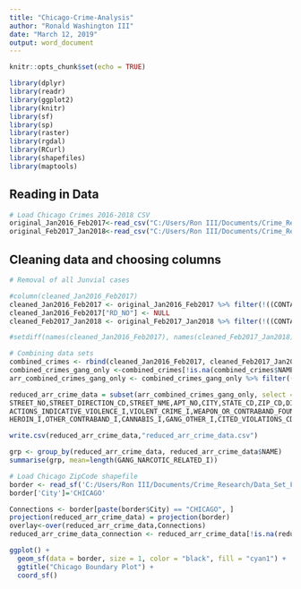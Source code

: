 ```yaml
---
title: "Chicago-Crime-Analysis"
author: "Ronald Washington III"
date: "March 12, 2019"
output: word_document
---
```


```r
knitr::opts_chunk$set(echo = TRUE)
```

```r
library(dplyr)
library(readr)
library(ggplot2) 
library(knitr)
library(sf)
library(sp)
library(raster)
library(rgdal)
library(RCurl)
library(shapefiles)
library(maptools)
```

## Reading in Data
```r
# Load Chicago Crimes 2016-2018 CSV
original_Jan2016_Feb2017<-read_csv("C:/Users/Ron III/Documents/Crime_Research/Data_Set_Files/01 JAN 2016 TO 16 JAN 2018/01-JAN-2016 to 28-FEB-2017 - ISR - JUV Redacted.csv")
original_Feb2017_Jan2018<-read_csv("C:/Users/Ron III/Documents/Crime_Research/Data_Set_Files/01 JAN 2016 TO 16 JAN 2018/29-FEB-2017 thru 16-JAN-2018 - ISR - JUV Redacted.csv")

```

## Cleaning data and choosing columns

```r

# Removal of all Junvial cases

#column(cleaned_Jan2016_Feb2017)
cleaned_Jan2016_Feb2017 <- original_Jan2016_Feb2017 %>% filter(!((CONTACT_CARD_ID=="REDACTED") ))
cleaned_Jan2016_Feb2017["RD_NO"] <- NULL
cleaned_Feb2017_Jan2018 <- original_Feb2017_Jan2018 %>% filter(!((CONTACT_CARD_ID=="REDACTED") ))

#setdiff(names(cleaned_Jan2016_Feb2017), names(cleaned_Feb2017_Jan2018))

# Combining data sets
combined_crimes <- rbind(cleaned_Jan2016_Feb2017, cleaned_Feb2017_Jan2018[, names(cleaned_Jan2016_Feb2017)])
combined_crimes_gang_only <-combined_crimes[!is.na(combined_crimes$NAME),]
arr_combined_crimes_gang_only <- combined_crimes_gang_only %>% filter(((ENFORCEMENT_TYPE_CD=="ARR") ))
```

```r
reduced_arr_crime_data = subset(arr_combined_crimes_gang_only, select = c(CONTACT_DATE,CREATED_DATE,MODIFIED_DATE,AGE,SEX_CODE_CD,RACE_CODE_CD,COMPLEXION_CODE_CD,
STREET_NO,STREET_DIRECTION_CD,STREET_NME,APT_NO,CITY,STATE_CD,ZIP_CD,DISTRICT,SECTOR,BEAT,WARD,GANG,FACTION_NAME,ENFORCEMENT_ACTION_TAKEN_I,INDICATIVE_DRUG_TRANSACTION_I,GANG_NARCOTIC_RELATED_I,VERBAL_THREATS_I,
ACTIONS_INDICATIVE_VIOLENCE_I,VIOLENT_CRIME_I,WEAPON_OR_CONTRABAND_FOUND_I,FIREARM_I,COCAINE_I,
HEROIN_I,OTHER_CONTRABAND_I,CANNABIS_I,GANG_OTHER_I,CITED_VIOLATIONS_CD,ENFORCEMENT_ID_NO,ALCOHOL_I,S_PARA_I,GANG_OTHER,NAME) )

write.csv(reduced_arr_crime_data,"reduced_arr_crime_data.csv") 
```

```r
grp <- group_by(reduced_arr_crime_data, reduced_arr_crime_data$NAME)
summarise(grp, mean=length(GANG_NARCOTIC_RELATED_I))
```


```r
# Load Chicago ZipCode shapefile
border <- read_sf('C:/Users/Ron III/Documents/Crime_Research/Data_Set_Files/Boundaries - ZIP Codes/geo_export_6c977322-0a01-4386-849c-278ec22209fe.shp')
border['City']='CHICAGO'

Connections <- border[paste(border$City) == "CHICAGO", ]
projection(reduced_arr_crime_data) = projection(border)
overlay<-over(reduced_arr_crime_data,Connections)
reduced_arr_crime_data_connection <- reduced_arr_crime_data[!is.na(reduced_arr_crime_data$over),] 

```

```r
ggplot() + 
  geom_sf(data = border, size = 1, color = "black", fill = "cyan1") + 
  ggtitle("Chicago Boundary Plot") + 
  coord_sf()
```

